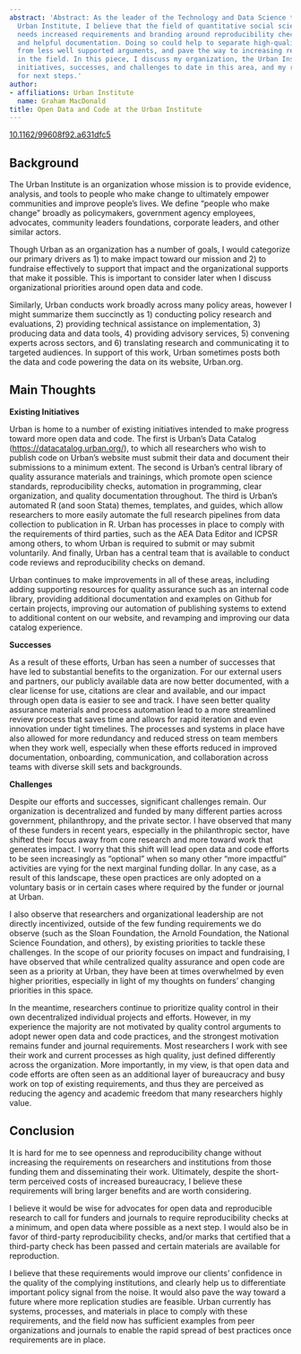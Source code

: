 ---
abstract: 'Abstract: As the leader of the Technology and Data Science team at the
  Urban Institute, I believe that the field of quantitative social science data analytics
  needs increased requirements and branding around reproducibility checks, open data,
  and helpful documentation. Doing so could help to separate high-quality science
  from less well supported arguments, and pave the way to increasing replication studies
  in the field. In this piece, I discuss my organization, the Urban Institute, our
  initiatives, successes, and challenges to date in this area, and my recommendations
  for next steps.'
author:
- affiliations: Urban Institute
  name: Graham MacDonald
title: Open Data and Code at the Urban Institute
---

::: {.callout-note title="Published in HDSR 5.3" icon=false}
[10.1162/99608f92.a631dfc5](https://doi.org/10.1162/99608f92.a631dfc5)
:::

## Background

The Urban Institute is an organization whose mission is to provide
evidence, analysis, and tools to people who make change to ultimately
empower communities and improve people's lives. We define "people who
make change" broadly as policymakers, government agency employees,
advocates, community leaders foundations, corporate leaders, and other
similar actors.

Though Urban as an organization has a number of goals, I would
categorize our primary drivers as 1) to make impact toward our mission
and 2) to fundraise effectively to support that impact and the
organizational supports that make it possible. This is important to
consider later when I discuss organizational priorities around open data
and code.

Similarly, Urban conducts work broadly across many policy areas, however
I might summarize them succinctly as 1) conducting policy research and
evaluations, 2) providing technical assistance on implementation, 3)
producing data and data tools, 4) providing advisory services, 5)
convening experts across sectors, and 6) translating research and
communicating it to targeted audiences. In support of this work, Urban
sometimes posts both the data and code powering the data on its website,
Urban.org.

## Main Thoughts

**Existing Initiatives**

Urban is home to a number of existing initiatives intended to make
progress toward more open data and code. The first is Urban's Data
Catalog (<https://datacatalog.urban.org/>), to which all researchers who
wish to publish code on Urban's website must submit their data and
document their submissions to a minimum extent. The second is Urban's
central library of quality assurance materials and trainings, which
promote open science standards, reproducibility checks, automation in
programming, clear organization, and quality documentation throughout.
The third is Urban's automated R (and soon Stata) themes, templates, and
guides, which allow researchers to more easily automate the full
research pipelines from data collection to publication in R. Urban has
processes in place to comply with the requirements of third parties,
such as the AEA Data Editor and ICPSR among others, to whom Urban is
required to submit or may submit voluntarily. And finally, Urban has a
central team that is available to conduct code reviews and
reproducibility checks on demand.

Urban continues to make improvements in all of these areas, including
adding supporting resources for quality assurance such as an internal
code library, providing additional documentation and examples on Github
for certain projects, improving our automation of publishing systems to
extend to additional content on our website, and revamping and improving
our data catalog experience.

**Successes**

As a result of these efforts, Urban has seen a number of successes that
have led to substantial benefits to the organization. For our external
users and partners, our publicly available data are now better
documented, with a clear license for use, citations are clear and
available, and our impact through open data is easier to see and track.
I have seen better quality assurance materials and process automation
lead to a more streamlined review process that saves time and allows for
rapid iteration and even innovation under tight timelines. The processes
and systems in place have also allowed for more redundancy and reduced
stress on team members when they work well, especially when these
efforts reduced in improved documentation, onboarding, communication,
and collaboration across teams with diverse skill sets and backgrounds.

**Challenges**

Despite our efforts and successes, significant challenges remain. Our
organization is decentralized and funded by many different parties
across government, philanthropy, and the private sector. I have observed
that many of these funders in recent years, especially in the
philanthropic sector, have shifted their focus away from core research
and more toward work that generates impact. I worry that this shift will
lead open data and code efforts to be seen increasingly as "optional"
when so many other "more impactful" activities are vying for the next
marginal funding dollar. In any case, as a result of this landscape,
these open practices are only adopted on a voluntary basis or in certain
cases where required by the funder or journal at Urban.

I also observe that researchers and organizational leadership are not
directly incentivized, outside of the few funding requirements we do
observe (such as the Sloan Foundation, the Arnold Foundation, the
National Science Foundation, and others), by existing priorities to
tackle these challenges. In the scope of our priority focuses on impact
and fundraising, I have observed that while centralized quality
assurance and open code are seen as a priority at Urban, they have been
at times overwhelmed by even higher priorities, especially in light of
my thoughts on funders' changing priorities in this space.

In the meantime, researchers continue to prioritize quality control in
their own decentralized individual projects and efforts. However, in my
experience the majority are not motivated by quality control arguments
to adopt newer open data and code practices, and the strongest
motivation remains funder and journal requirements. Most researchers I
work with see their work and current processes as high quality, just
defined differently across the organization. More importantly, in my
view, is that open data and code efforts are often seen as an additional
layer of bureaucracy and busy work on top of existing requirements, and
thus they are perceived as reducing the agency and academic freedom that
many researchers highly value.

## Conclusion

It is hard for me to see openness and reproducibility change without
increasing the requirements on researchers and institutions from those
funding them and disseminating their work. Ultimately, despite the
short-term perceived costs of increased bureaucracy, I believe these
requirements will bring larger benefits and are worth considering.

I believe it would be wise for advocates for open data and reproducible
research to call for funders and journals to require reproducibility
checks at a minimum, and open data where possible as a next step. I
would also be in favor of third-party reproducibility checks, and/or
marks that certified that a third-party check has been passed and
certain materials are available for reproduction.

I believe that these requirements would improve our clients' confidence
in the quality of the complying institutions, and clearly help us to
differentiate important policy signal from the noise. It would also pave
the way toward a future where more replication studies are feasible.
Urban currently has systems, processes, and materials in place to comply
with these requirements, and the field now has sufficient examples from
peer organizations and journals to enable the rapid spread of best
practices once requirements are in place.